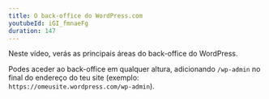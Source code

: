 ```yaml
---
title: O back-office do WordPress.com
youtubeId: iGI_fmnaeFg
duration: 147
---
```


Neste vídeo, verás as principais áreas do back-office do WordPress.

Podes aceder ao back-office em qualquer altura, adicionando `/wp-admin` no final do endereço do teu site (exemplo: `https://omeusite.wordpress.com/wp-admin`).